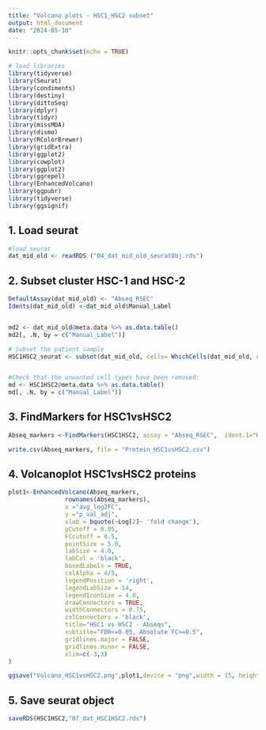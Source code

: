 ```yaml
---
title: "Volcano plots - HSC1_HSC2 subset"
output: html_document
date: "2024-05-10"
---
```


```r
knitr::opts_chunk$set(echo = TRUE)
```

```r
# load libraries
library(tidyverse)
library(Seurat)
library(condiments)
library(destiny)
library(dittoSeq)
library(dplyr)
library(tidyr)
library(missMDA)
library(dismo)
library(RColorBrewer)
library(gridExtra)
library(ggplot2)
library(cowplot)
library(ggplot2)
library(ggrepel)
library(EnhancedVolcano)
library(ggpubr)
library(tidyverse)
library(ggsignif)
```

## 1. Load seurat
```r
#load seurat 
dat_mid_old <- readRDS ("04_dat_mid_old_seuratObj.rds")
```

## 2. Subset cluster HSC-1 and HSC-2
```r
DefaultAssay(dat_mid_old) <- "Abseq_RSEC" 
Idents(dat_mid_old) <-dat_mid_old$Manual_Label


md2 <- dat_mid_old@meta.data %>% as.data.table()  
md2[, .N, by = c("Manual_Label")]

# Subset the patient sample
HSC1HSC2_seurat <- subset(dat_mid_old, cells= WhichCells(dat_mid_old, expression = Manual_Label == c("HSC-1","HSC-2")))


#Check that the unwanted cell types have been removed:
md <- HSC1HSC2@meta.data %>% as.data.table()  
md[, .N, by = c("Manual_Label")]

```

## 3. FindMarkers for HSC1vsHSC2
```r

Abseq_markers <-FindMarkers(HSC1HSC2, assay = "Abseq_RSEC",  ident.1="HSC-1", ident.2="HSC-2", min.pct = 0.25, logfc.threshold = 0)

write.csv(Abseq_markers, file = "Protein_HSC1vsHSC2.csv")
```

## 4. Volcanoplot HSC1vsHSC2 proteins
```r
plot1<-EnhancedVolcano(Abseq_markers, 
                rownames(Abseq_markers),
                x ="avg_log2FC", 
                y ="p_val_adj",
                xlab = bquote(~Log[2]~ 'fold change'),
                pCutoff = 0.05,
                FCcutoff = 0.5,
                pointSize = 5.0,
                labSize = 4.0,
                labCol = 'black',
                boxedLabels = TRUE,
                colAlpha = 4/5,
                legendPosition = 'right',
                legendLabSize = 14,
                legendIconSize = 4.0,
                drawConnectors = TRUE,
                widthConnectors = 0.75,
                colConnectors = 'black',
                title="HSC1 vs HSC2 - Abseqs",
                subtitle="FDR<=0.05, Absolute FC>=0.5",
                gridlines.major = FALSE,
                gridlines.minor = FALSE,
                xlim=c(-3,3)
)

ggsave("Volcano_HSC1vsHSC2.png",plot1,device = "png",width = 15, height = 10)
```

## 5. Save seurat object 
```r
saveRDS(HSC1HSC2,"07_dat_HSC1HSC2.rds")
```
